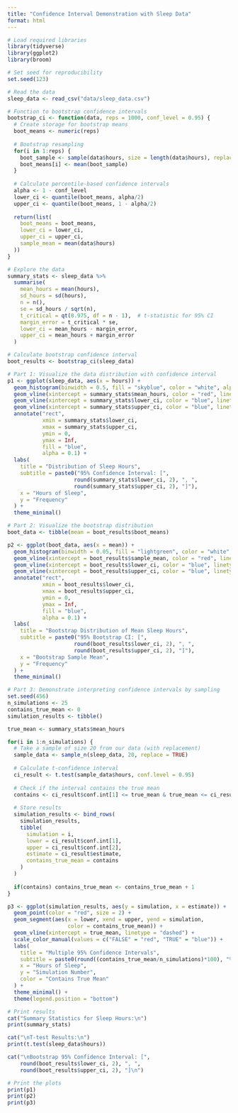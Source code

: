 ```yaml
---
title: "Confidence Interval Demonstration with Sleep Data"
format: html
---
```


```r
# Load required libraries
library(tidyverse)
library(ggplot2)
library(broom)

# Set seed for reproducibility
set.seed(123)

# Read the data
sleep_data <- read_csv("data/sleep_data.csv")

# Function to bootstrap confidence intervals
bootstrap_ci <- function(data, reps = 1000, conf_level = 0.95) {
  # Create storage for bootstrap means
  boot_means <- numeric(reps)
  
  # Bootstrap resampling
  for(i in 1:reps) {
    boot_sample <- sample(data$hours, size = length(data$hours), replace = TRUE)
    boot_means[i] <- mean(boot_sample)
  }
  
  # Calculate percentile-based confidence intervals
  alpha <- 1 - conf_level
  lower_ci <- quantile(boot_means, alpha/2)
  upper_ci <- quantile(boot_means, 1 - alpha/2)
  
  return(list(
    boot_means = boot_means,
    lower_ci = lower_ci,
    upper_ci = upper_ci,
    sample_mean = mean(data$hours)
  ))
}

# Explore the data
summary_stats <- sleep_data %>%
  summarise(
    mean_hours = mean(hours),
    sd_hours = sd(hours),
    n = n(),
    se = sd_hours / sqrt(n),
    t_critical = qt(0.975, df = n - 1),  # t-statistic for 95% CI
    margin_error = t_critical * se,
    lower_ci = mean_hours - margin_error,
    upper_ci = mean_hours + margin_error
  )

# Calculate bootstrap confidence interval
boot_results <- bootstrap_ci(sleep_data)

# Part 1: Visualize the data distribution with confidence interval
p1 <- ggplot(sleep_data, aes(x = hours)) +
  geom_histogram(binwidth = 0.5, fill = "skyblue", color = "white", alpha = 0.7) +
  geom_vline(xintercept = summary_stats$mean_hours, color = "red", linewidth = 1) +
  geom_vline(xintercept = summary_stats$lower_ci, color = "blue", linetype = "dashed") +
  geom_vline(xintercept = summary_stats$upper_ci, color = "blue", linetype = "dashed") +
  annotate("rect", 
           xmin = summary_stats$lower_ci, 
           xmax = summary_stats$upper_ci, 
           ymin = 0, 
           ymax = Inf, 
           fill = "blue", 
           alpha = 0.1) +
  labs(
    title = "Distribution of Sleep Hours",
    subtitle = paste0("95% Confidence Interval: [", 
                     round(summary_stats$lower_ci, 2), ", ", 
                     round(summary_stats$upper_ci, 2), "]"),
    x = "Hours of Sleep",
    y = "Frequency"
  ) +
  theme_minimal()

# Part 2: Visualize the bootstrap distribution
boot_data <- tibble(mean = boot_results$boot_means)

p2 <- ggplot(boot_data, aes(x = mean)) +
  geom_histogram(binwidth = 0.05, fill = "lightgreen", color = "white", alpha = 0.7) +
  geom_vline(xintercept = boot_results$sample_mean, color = "red", linewidth = 1) +
  geom_vline(xintercept = boot_results$lower_ci, color = "blue", linetype = "dashed") +
  geom_vline(xintercept = boot_results$upper_ci, color = "blue", linetype = "dashed") +
  annotate("rect", 
           xmin = boot_results$lower_ci, 
           xmax = boot_results$upper_ci, 
           ymin = 0, 
           ymax = Inf, 
           fill = "blue", 
           alpha = 0.1) +
  labs(
    title = "Bootstrap Distribution of Mean Sleep Hours",
    subtitle = paste0("95% Bootstrap CI: [", 
                     round(boot_results$lower_ci, 2), ", ", 
                     round(boot_results$upper_ci, 2), "]"),
    x = "Bootstrap Sample Mean",
    y = "Frequency"
  ) +
  theme_minimal()

# Part 3: Demonstrate interpreting confidence intervals by sampling
set.seed(456)
n_simulations <- 25
contains_true_mean <- 0
simulation_results <- tibble()

true_mean <- summary_stats$mean_hours

for(i in 1:n_simulations) {
  # Take a sample of size 20 from our data (with replacement)
  sample_data <- sample_n(sleep_data, 20, replace = TRUE)
  
  # Calculate t-confidence interval
  ci_result <- t.test(sample_data$hours, conf.level = 0.95)
  
  # Check if the interval contains the true mean
  contains <- ci_result$conf.int[1] <= true_mean & true_mean <= ci_result$conf.int[2]
  
  # Store results
  simulation_results <- bind_rows(
    simulation_results,
    tibble(
      simulation = i,
      lower = ci_result$conf.int[1],
      upper = ci_result$conf.int[2],
      estimate = ci_result$estimate,
      contains_true_mean = contains
    )
  )
  
  if(contains) contains_true_mean <- contains_true_mean + 1
}

p3 <- ggplot(simulation_results, aes(y = simulation, x = estimate)) +
  geom_point(color = "red", size = 2) +
  geom_segment(aes(x = lower, xend = upper, yend = simulation, 
                   color = contains_true_mean)) +
  geom_vline(xintercept = true_mean, linetype = "dashed") +
  scale_color_manual(values = c("FALSE" = "red", "TRUE" = "blue")) +
  labs(
    title = "Multiple 95% Confidence Intervals",
    subtitle = paste0(round((contains_true_mean/n_simulations)*100), "% of intervals contain the true mean"),
    x = "Hours of Sleep",
    y = "Simulation Number",
    color = "Contains True Mean"
  ) +
  theme_minimal() +
  theme(legend.position = "bottom")

# Print results
cat("Summary Statistics for Sleep Hours:\n")
print(summary_stats)

cat("\nT-test Results:\n")
print(t.test(sleep_data$hours))

cat("\nBootstrap 95% Confidence Interval: [", 
    round(boot_results$lower_ci, 2), ", ", 
    round(boot_results$upper_ci, 2), "]\n")

# Print the plots
print(p1)
print(p2)
print(p3)
```

